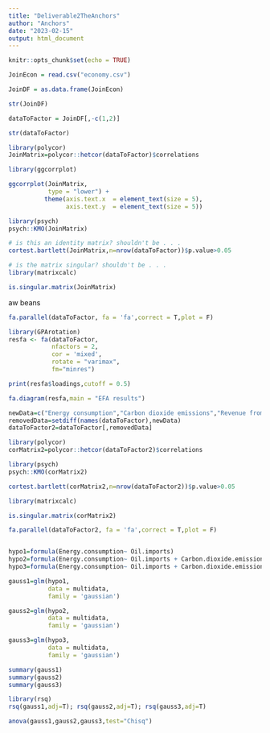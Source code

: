 ```yaml
---
title: "Deliverable2TheAnchors"
author: "Anchors"
date: "2023-02-15"
output: html_document
---
```


```r
knitr::opts_chunk$set(echo = TRUE)
```

```r
JoinEcon = read.csv("economy.csv")

JoinDF = as.data.frame(JoinEcon)
```

```r
str(JoinDF)
```

```r

dataToFactor = JoinDF[,-c(1,2)]

str(dataToFactor)
```

```r
library(polycor)
JoinMatrix=polycor::hetcor(dataToFactor)$correlations
```

```r
library(ggcorrplot)

ggcorrplot(JoinMatrix,
           type = "lower") + 
          theme(axis.text.x  = element_text(size = 5),
                axis.text.y  = element_text(size = 5))
```

```r
library(psych)
psych::KMO(JoinMatrix) 
```
```r
# is this an identity matrix? shouldn't be . . .
cortest.bartlett(JoinMatrix,n=nrow(dataToFactor))$p.value>0.05
```
```r
# is the matrix singular? shouldn't be . . .
library(matrixcalc)
```


```r
is.singular.matrix(JoinMatrix)
```
aw beans

```r
fa.parallel(dataToFactor, fa = 'fa',correct = T,plot = F)
```
```r
library(GPArotation)
resfa <- fa(dataToFactor,
            nfactors = 2,
            cor = 'mixed',
            rotate = "varimax",
            fm="minres")
```
```r
print(resfa$loadings,cutoff = 0.5)
```
```r
fa.diagram(resfa,main = "EFA results")
```
```r
newData=c("Energy consumption","Carbon dioxide emissions","Revenue from coal")
removedData=setdiff(names(dataToFactor),newData)
dataToFactor2=dataToFactor[,removedData]
```

```r
library(polycor)
corMatrix2=polycor::hetcor(dataToFactor2)$correlations
```

```r
library(psych)
psych::KMO(corMatrix2) 
```
```r
cortest.bartlett(corMatrix2,n=nrow(dataToFactor2))$p.value>0.05
```

```r
library(matrixcalc)

is.singular.matrix(corMatrix2)
```
```r
fa.parallel(dataToFactor2, fa = 'fa',correct = T,plot = F)
```
```r
```


```r
hypo1=formula(Energy.consumption~ Oil.imports)
hypo2=formula(Energy.consumption~ Oil.imports + Carbon.dioxide.emissions)
hypo3=formula(Energy.consumption~ Oil.imports + Carbon.dioxide.emissions + Industrial.production.growth.rate)
```


```r
gauss1=glm(hypo1,
           data = multidata,
           family = 'gaussian')

gauss2=glm(hypo2,
           data = multidata,
           family = 'gaussian')

gauss3=glm(hypo3,
           data = multidata,
           family = 'gaussian')
```


```r
summary(gauss1)
summary(gauss2)
summary(gauss3)
```


```r
library(rsq)
rsq(gauss1,adj=T); rsq(gauss2,adj=T); rsq(gauss3,adj=T)
```
```r
anova(gauss1,gauss2,gauss3,test="Chisq")
```


